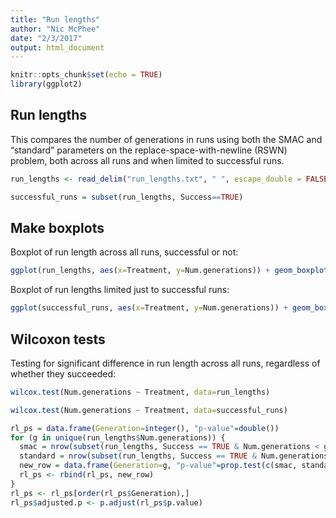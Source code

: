 ```yaml
---
title: "Run lengths"
author: "Nic McPhee"
date: "2/3/2017"
output: html_document
---
```


```r
knitr::opts_chunk$set(echo = TRUE)
library(ggplot2)
```

## Run lengths

This compares the number of generations in runs using both the SMAC and "standard"
parameters on the replace-space-with-newline (RSWN) problem, both across all
runs and when limited to successful runs.

```r
run_lengths <- read_delim("run_lengths.txt", " ", escape_double = FALSE, trim_ws = TRUE)

successful_runs = subset(run_lengths, Success==TRUE)
```

## Make boxplots

Boxplot of run length across all runs, successful or not:

```r
ggplot(run_lengths, aes(x=Treatment, y=Num.generations)) + geom_boxplot() + theme_bw()
```

Boxplot of run lengths limited just to successful runs:

```r
ggplot(successful_runs, aes(x=Treatment, y=Num.generations)) + geom_boxplot() + theme_bw()
```

## Wilcoxon tests

Testing for significant difference in run length across all runs, regardless 
of whether they succeeded:

```r
wilcox.test(Num.generations ~ Treatment, data=run_lengths)
```
```r
wilcox.test(Num.generations ~ Treatment, data=successful_runs)
```

```r
rl_ps = data.frame(Generation=integer(), "p-value"=double())
for (g in unique(run_lengths$Num.generations)) {
  smac = nrow(subset(run_lengths, Success == TRUE & Num.generations < g & Treatment == "SMAC"))
  standard = nrow(subset(run_lengths, Success == TRUE & Num.generations < g & Treatment == "Standard"))
  new_row = data.frame(Generation=g, "p-value"=prop.test(c(smac, standard), c(110, 110))$p.value)
  rl_ps <- rbind(rl_ps, new_row)
}
rl_ps <- rl_ps[order(rl_ps$Generation),]
rl_ps$adjusted.p <- p.adjust(rl_ps$p.value)
```